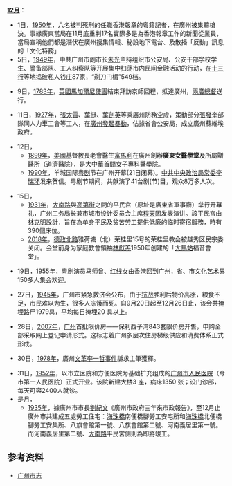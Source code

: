'''[[12月|12月]]'''：
*1日，[[1950年|1950年]]，六名被判死刑的任職香港報章的粵籍記者，在廣州被集體槍決。事緣廣東當局在11月底重判17名實際多是為香港報章工作的新聞從業員，當局宣稱他們都是潛伏在廣州搜集情報、秘設地下電台、及散播「反動」訊息的「文化特務」
*5日，[[1949年|1949年]]，中共广州市副市长[[朱光_(官员)|朱光]]主持组织市公安局、公安干部学校学生、警备部队、工人纠察队等开展集中扫荡市内民间金融活动的行动，在[[十三行路|十三行]]等地捣破私人钱庄87家，“剃刀门楣”549档。

*9日，[[1783年|1783年]]，[[英國|英國]][[馬加爾尼使團|馬加爾尼使團]]結束拜訪京師回程，抵達廣州，[[兩廣總督|兩廣總督]]送行。

*11日，[[1927年|1927年]]，[[張太雷|張太雷]]、[[葉挺|葉挺]]、[[葉劍英|葉劍英]]等乘廣州防務空虛，策動部分[[張發奎|張發奎]]部隊同人力車工會等工人，在[[廣州暴動|廣州發起暴動]]，佔據省會公安局，成立廣州蘇維埃政府。

*12日，
** [[1899年|1899年]]，[[美國|美國]]基督教長老會醫生[[富马利|富馬利]]在廣州創辦'''廣東女醫學堂'''及所屬贈醫所（道濟醫院），是大中華首間女子專科[[醫學院|醫學院]]。
** [[1990年|1990年]]，羊城国际[[粤剧|粤剧]]节在广州开幕(21日闭幕)。[[中共中央政治局常委|中共中央政治局常委]][[李瑞环|李瑞环]]发来贺信。粤剧节期间，共献演了41台剧(节)目，观众8万多人次。

*15日，
** [[1931年|1931年]]，[[大南路|大南路]]與[[高第街|高第街]]之間的平民宫（原址是廣東省軍事廳）举行开幕礼，广州工务局长兼市城市设计委员会主席[[程天固|程天固]]发表演讲。該平民宮由[[林克明|林克明]]設計，旨在為单身平民及贫苦劳工提供低廉的临时寄宿服務，時有390個床位。
** [[2018年|2018年]]，[[德政路|德政北路]]雅荷塘（北）荣桂里15号的荣桂里教会被越秀区民宗委关闭。会堂前身为家庭教會領袖[[林献羔|林獻羔]]1950年创建的「[[大马站|大馬站]]福音會堂」。

*19日，[[1955年|1955年]]，粤剧演员[[马师曾|马师曾]]、[[红线女|红线女]]由[[香港|香港]]回到广州，省、市[[文化|文化]][[艺术|艺术]]界150多人集会欢迎。

*27日，[[1945年|1945年]]，广州市紧急救济会公布，由于[[抗战|抗战]]胜利后物价高涨，粮食不足，市民难以为生，很多人冻饿而死。自9月20日起至12月26日止，该会共掩埋路尸1979具，平均每日掩埋20 具以上。

*28日，[[2007年|2007年]]，[[广州|广州]]首批限价房——保利西子湾843套限价房开售，申购全部采取网上登记申请形式。这标志着广州多层次住房梯级供应和消费体系正式形成。

*30日，[[1978年|1978年]]，廣州[[文革|文革]][[李一哲_(作者)|李一哲事件]]訴求主筆獲釋。

*31日，[[1952年|1952年]]，以市立医院和方便医院为基础扩充组成的[[广州市人民医院|广州市人民医院]]（今市第一人民医院）正式开业。该院新建大楼3 座，病床1350 张；设门诊部，每天可容2400人就诊。
* 是月，
** [[1935年|1935年]]，據廣州市市長[[劉紀文|劉紀文]]《廣州市政府三年來市政報告》，至12月止廣州市共建成五處勞工住宅：[[海珠橋|海珠橋]]南便橋腳勞工安宅所和[[海珠橋|海珠橋]]北便橋腳勞工安集所、八旗會館第一號、八旗會館第二號、河南義居里第一號。而河南義居里第二號、[[大南路|大南路]]平民宮側則為即將竣工。

==参考资料==

*[http://www.gzsdfz.org.cn/dqzlk/ 广州市志]
